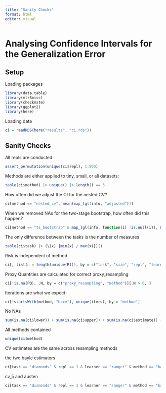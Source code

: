 ```yaml
---
title: "Sanity Checks"
format: html
editor: visual
---
```


# Analysing Confidence Intervals for the Generalization Error

## Setup

Loading packages

```r
library(data.table)
library(mlr3misc)
library(checkmate)
library(ggplot2)
library(here)
```

Loading data

```r
ci = readRDS(here("results", "ci.rds"))
```

## Sanity Checks

All repls are conducted

```r
assert_permutation(unique(ci$repl), 1:500)
```

Methods are either applied to tiny, small, or all datasets:

```r
table(ci$method) |> unique() |> length() == 3
```

How often did we adjust the CI for the nested CV?

```r
ci[method == "nested_cv", mean(map_lgl(info, "adjusted"))]
```

When we removed NAs for the two-stage bootstrap, how often did this happen?

```r
ci[method == "ts_bootstrap" & map_lgl(info, function(i) !is.null(i)), mean(map_int(info, function(i) i$n_na))]

```

The only difference between the tasks is the number of measures

```r
table(ci$task) |> (\(x) {min(x) / max(x)})()
```

Risk is independent of method

```r
ci[, list(n = length(unique(R))), by = c("task", "size", "repl", "learner", "measure")]$n |> unique() == 1
```

Proxy Quantities are calculated for correct proxy_resampling

```r
ci[!is.na(PQ), .N, by = c("proxy_resampling", "method")][.N > 0, ]
```

Iterations are what we expect:

```r
ci[!startsWith(method, "bccv"), unique(iters), by = "method"]
```

No NAs

```r
sum(is.na(ci$lower)) + sum(is.na(ci$upper)) + sum(is.na(ci$estimate)) + sum(is.na(ci$R))
```

All methods contained

```r
unique(ci$method)
```

CV estimates are the same across resampling methods

the two bayle estimators

```r
ci[task == "diamonds" & repl == 1 & learner == "ranger" & method == "bayle_10_within" & size == 500 & measure == "se", "estimate"][[1]] == ci[task == "diamonds" & repl == 1 & learner == "ranger" & method == "bayle_10_all_pairs" & size == 500 & measure == "se", "estimate"][[1]]
```

cv_5 and austen

```r
ci[task == "diamonds" & repl == 1 & learner == "ranger" & method == "bayle_5_within" & size == 500 & measure == "se", "estimate"][[1]] == ci[task == "diamonds" & repl == 1 & learner == "ranger" & method == "austern_zhou" & size == 500 & measure == "se", "estimate"][[1]]
```
